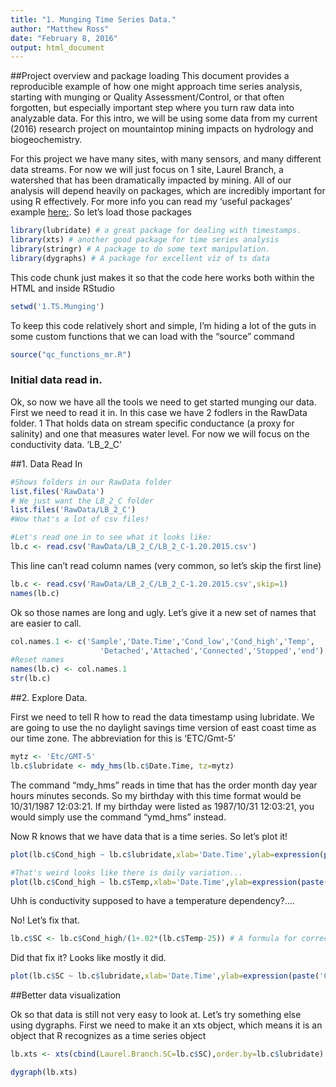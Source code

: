 ```yaml
---
title: "1. Munging Time Series Data."
author: "Matthew Ross"
date: "February 8, 2016"
output: html_document
---
```


##Project overview and package loading
This document provides a reproducible example of how one might approach time series analysis, starting with munging or Quality Assessment/Control, or that often forgotten, but especially important step where you turn raw data into analyzable data. For this intro, we will be using some data from my current (2016) research project on mountaintop mining impacts on hydrology and biogeochemistry.

For this project we have many sites, with many sensors, and many different data streams. For now we will just focus on 1 site, Laurel Branch, a watershed that has been dramatically impacted by mining. All of our analysis will depend heavily on packages, which are incredibly important for using R effectively. For more info you can read my 'useful packages' example [here:](https://github.com/matthewross07/ShinyTutorial_Practice/tree/master/Useful_Package_Examples). So let's load those packages



```r
library(lubridate) # a great package for dealing with timestamps. 
library(xts) # another good package for time series analysis
library(stringr) # A package to do some text manipulation. 
library(dygraphs) # A package for excellent viz of ts data
```

This code chunk just makes it so that the code here works both within the HTML and inside RStudio
```r
setwd('1.TS.Munging')
```

To keep this code relatively short and simple, I'm hiding a lot of the guts in some custom functions that we can load with the "source" command

```r
source("qc_functions_mr.R")
```



### Initial data read in. 

Ok, so now we have all the tools we need to get started munging our data. First we need to read it in. In this case we have 2 fodlers in the RawData folder. 1 That holds data on stream specific conductance (a proxy for salinity) and one that measures water level. For now we will focus on the conductivity data. 'LB_2_C'


##1. Data Read In 
```r
#Shows folders in our RawData folder
list.files('RawData')
# We just want the LB_2_C folder
list.files('RawData/LB_2_C')
#Wow that's a lot of csv files!

```



```r
#Let's read one in to see what it looks like:
lb.c <- read.csv('RawData/LB_2_C/LB_2_C-1.20.2015.csv')
```
This line can't read column names (very common, so let's skip the first line)


```r
lb.c <- read.csv('RawData/LB_2_C/LB_2_C-1.20.2015.csv',skip=1)
names(lb.c)
```



Ok so those names are long and ugly. Let's give it a new set of names that are easier to call. 
```r
col.names.1 <- c('Sample','Date.Time','Cond_low','Cond_high','Temp',
                    'Detached','Attached','Connected','Stopped','end')
#Reset names
names(lb.c) <- col.names.1
str(lb.c)

```


##2. Explore Data. 

First we need to tell R how to read the data timestamp using lubridate. We are going to use the no daylight savings time version of east coast time as our time zone. The abbreviation for this is 'ETC/Gmt-5' 

```r
mytz <- 'Etc/GMT-5'
lb.c$lubridate <- mdy_hms(lb.c$Date.Time, tz=mytz)
```

The command "mdy_hms" reads in time that has the order month day year hours minutes seconds. So my birthday with this time format would be 10/31/1987 12:03:21. If my birthday were listed as 1987/10/31 12:03:21, you would simply use the command "ymd_hms" instead. 

Now R knows that we have data that is a time series. So let's plot it!

```r
plot(lb.c$Cond_high ~ lb.c$lubridate,xlab='Date.Time',ylab=expression(paste('Conductivity (', mu,'S/cm)',sep='')))

#That's weird looks like there is daily variation...
plot(lb.c$Cond_high ~ lb.c$Temp,xlab='Date.Time',ylab=expression(paste('Conductivity (', mu,'S/cm)',sep='')))
```

Uhh is conductivity supposed to have a temperature dependency?....

No! Let's fix that. 

```r
lb.c$SC <- lb.c$Cond_high/(1+.02*(lb.c$Temp-25)) # A formula for correcting conductivity by temperature. 

```

Did that fix it? Looks like mostly it did. 
```r
plot(lb.c$SC ~ lb.c$lubridate,xlab='Date.Time',ylab=expression(paste('Conductivity (', mu,'S/cm)',sep='')))
```


##Better data visualization

Ok so that data is still not very easy to look at. Let's try something else using dygraphs. First we need to make it an xts object, which means it is an object that R recognizes as a time series object
```r
lb.xts <- xts(cbind(Laurel.Branch.SC=lb.c$SC),order.by=lb.c$lubridate)

dygraph(lb.xts)


```